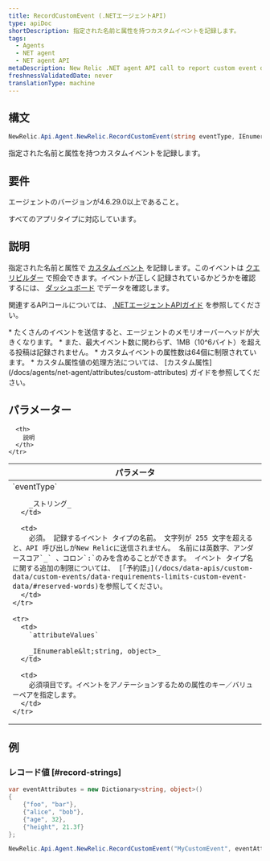 ```yaml
---
title: RecordCustomEvent (.NETエージェントAPI)
type: apiDoc
shortDescription: 指定された名前と属性を持つカスタムイベントを記録します。
tags:
  - Agents
  - NET agent
  - NET agent API
metaDescription: New Relic .NET agent API call to report custom event data to New Relic.
freshnessValidatedDate: never
translationType: machine
---
```


## 構文

```cs
NewRelic.Api.Agent.NewRelic.RecordCustomEvent(string eventType, IEnumerable<string, object> attributeValues)
```

指定された名前と属性を持つカスタムイベントを記録します。

## 要件

エージェントのバージョンが4.6.29.0以上であること。

すべてのアプリタイプに対応しています。

## 説明

指定された名前と属性で [カスタムイベント](/docs/data-analysis/metrics/analyze-your-metrics/data-collection-metric-timeslice-event-data#event-data) を記録します。このイベントは [クエリビルダー](/docs/query-your-data/explore-query-data/query-builder/introduction-query-builder) で照会できます。イベントが正しく記録されているかどうかを確認するには、 [ダッシュボード](/docs/query-your-data/explore-query-data/dashboards/introduction-new-relic-one-dashboards) でデータを確認します。

関連するAPIコールについては、 [.NETエージェントAPIガイド](/docs/agents/net-agent/api-guides/guide-using-net-agent-api#custom-data) を参照してください。

<Callout variant="important">
  * たくさんのイベントを送信すると、エージェントのメモリオーバーヘッドが大きくなります。
  * また、最大イベント数に関わらず、1MB（10^6バイト）を超える投稿は記録されません。
  * カスタムイベントの属性数は64個に制限されています。
  * カスタム属性値の処理方法については、 [カスタム属性](/docs/agents/net-agent/attributes/custom-attributes) ガイドを参照してください。
</Callout>

## パラメーター

<table>
  <thead>
    <tr>
      <th width="25%">
        パラメータ
      </th>

      <th>
        説明
      </th>
    </tr>
  </thead>

  <tbody>
    <tr>
      <td>
        `eventType`

        _ストリング_
      </td>

      <td>
        必須。 記録するイベント タイプの名前。 文字列が 255 文字を超えると、API 呼び出しがNew Relicに送信されません。 名前には英数字、アンダースコア`_` 、コロン`:`のみを含めることができます。 イベント タイプ名に関する追加の制限については、 [「予約語」](/docs/data-apis/custom-data/custom-events/data-requirements-limits-custom-event-data/#reserved-words)を参照してください。
      </td>
    </tr>

    <tr>
      <td>
        `attributeValues`

        _IEnumerable&lt;string, object>_
      </td>

      <td>
        必須項目です。イベントをアノテーションするための属性のキー／バリューペアを指定します。
      </td>
    </tr>
  </tbody>
</table>

## 例

### レコード値 [#record-strings]

```cs
var eventAttributes = new Dictionary<string, object>() 
{
    {"foo", "bar"},
    {"alice", "bob"}, 
    {"age", 32}, 
    {"height", 21.3f}
};

NewRelic.Api.Agent.NewRelic.RecordCustomEvent("MyCustomEvent", eventAttributes);
```